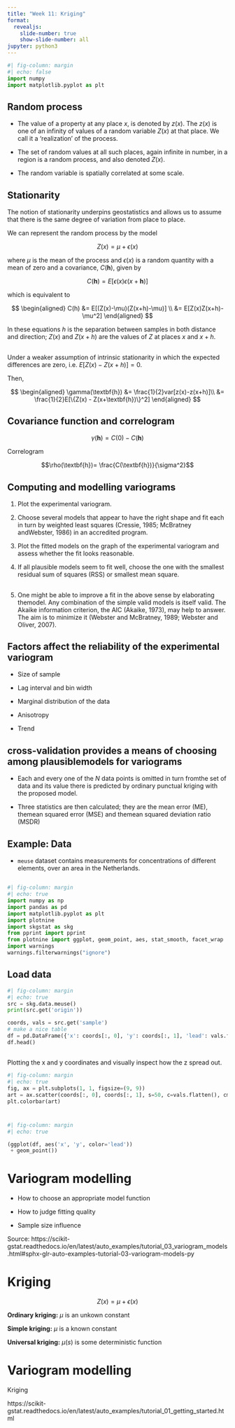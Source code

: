 ```yaml
---
title: "Week 11: Kriging"
format:
  revealjs:
    slide-number: true
    show-slide-number: all 
jupyter: python3
---
```


```python
#| fig-column: margin
#| echo: false
import numpy
import matplotlib.pyplot as plt

```



## Random process

- The value of a property at any place $x$, is denoted by $z(x)$. The $z(x)$ is one of an infinity of values of a
random variable $Z(x)$ at that place. We call it a ‘realization’ of the
process.



- The set of random values at all such places, again infinite in number,
in a region is a random process, and also denoted $Z(x)$.



- The random variable is spatially correlated at some scale.

## Stationarity

The notion of stationarity underpins geostatistics and allows us to
assume that there is the same degree of variation from place to place.

We can represent the random process by the model

$$Z(x) = \mu + \epsilon(x)$$

where $\mu$ is the mean of the process and $\epsilon(x)$ is a random quantity with a
mean of zero and a covariance, $C(\textbf{h})$, given by

$$C(\textbf{h}) = E[\epsilon(x)\epsilon(x+\textbf{h})]$$

which is equivalent to

$$
\begin{aligned}
C(h) &= E[(Z(x)-\mu)(Z(x+h)-\mu)] \\
&= E[Z(x)Z(x+h)-\mu^2]
\end{aligned}
$$

In these equations $h$ is the separation between samples in both distance
and direction; $Z(x)$ and $Z(x + h)$ are the values of $Z$ at places $x$
and $x + h$.

##

Under a weaker assumption of intrinsic stationarity in which the
expected differences are zero, i.e. $E[Z(x) − Z(x + h)] = 0$.

Then,

$$
\begin{aligned}
\gamma(\textbf{h}) &= \frac{1}{2}var[z(x)-z(x+h)]\\ &= \frac{1}{2}E[\{Z(x) - Z(x+\textbf{h})\}^2]
\end{aligned}
$$

## Covariance function and correlogram

$$\gamma(\textbf{h}) = C(0) - C(\textbf{h})$$

Correlogram

$$\rho(\textbf{h})= \frac{C(\textbf{h})}{\sigma^2}$$

## Computing and modelling variograms

1. Plot the experimental variogram.

2. Choose several models that appear to have the right shape and fit
each in turn by weighted least squares (Cressie, 1985; McBratney
andWebster, 1986) in an accredited program.

3. Plot the fitted models on the graph of the experimental variogram
and assess whether the fit looks reasonable.

4. If all plausible models seem to fit well, choose the one with the
smallest residual sum of squares (RSS) or smallest mean square.



##

5. One might be able to improve a fit in the above sense by elaborating
themodel. Any combination of the simple valid models is itself valid. The Akaike information criterion,
the AIC (Akaike, 1973), may help to answer. The aim is to minimize it (Webster and McBratney,
1989; Webster and Oliver, 2007).

## Factors affect the reliability of the experimental variogram

- Size of sample

- Lag interval and bin width

- Marginal distribution of the data

- Anisotropy

- Trend

## cross-validation provides a means of choosing among plausiblemodels for variograms


- Each
and every one of the $N$ data points is omitted in turn fromthe set of data
and its value there is predicted by ordinary punctual kriging with the
proposed model. 

- Three statistics are then calculated; they are the
mean error (ME), themean squared error (MSE) and themean squared
deviation ratio (MSDR)



## Example: Data

- `meuse` dataset contains measurements for concentrations of different elements, over an area in the Netherlands.

##

```python
#| fig-column: margin
#| echo: true
import numpy as np
import pandas as pd
import matplotlib.pyplot as plt
import plotnine
import skgstat as skg
from pprint import pprint
from plotnine import ggplot, geom_point, aes, stat_smooth, facet_wrap
import warnings
warnings.filterwarnings("ignore")
```


## Load data


```python
#| fig-column: margin
#| echo: true
src = skg.data.meuse()
print(src.get('origin'))

coords, vals = src.get('sample')
# make a nice table
df = pd.DataFrame({'x': coords[:, 0], 'y': coords[:, 1], 'lead': vals.flatten()})
df.head()
```

##

Plotting the x and y coordinates and visually inspect how the z spread out.

```python
#| fig-column: margin
#| echo: true
fig, ax = plt.subplots(1, 1, figsize=(9, 9))
art = ax.scatter(coords[:, 0], coords[:, 1], s=50, c=vals.flatten(), cmap='plasma')
plt.colorbar(art)


```

#

```python
#| fig-column: margin
#| echo: true

(ggplot(df, aes('x', 'y', color='lead'))
 + geom_point())

```


# Variogram modelling

- How to choose an appropriate model function

- How to judge fitting quality

- Sample size influence

Source: https://scikit-gstat.readthedocs.io/en/latest/auto_examples/tutorial_03_variogram_models.html#sphx-glr-auto-examples-tutorial-03-variogram-models-py


# Kriging

$$Z(x) = \mu + \epsilon(x)$$

**Ordinary kriging:** $\mu$ is an unkown constant

**Simple kriging:** $\mu$ is a known constant

**Universal kriging:** $\mu(s)$ is some deterministic function




# Variogram modelling

Kriging


https://scikit-gstat.readthedocs.io/en/latest/auto_examples/tutorial_01_getting_started.html

